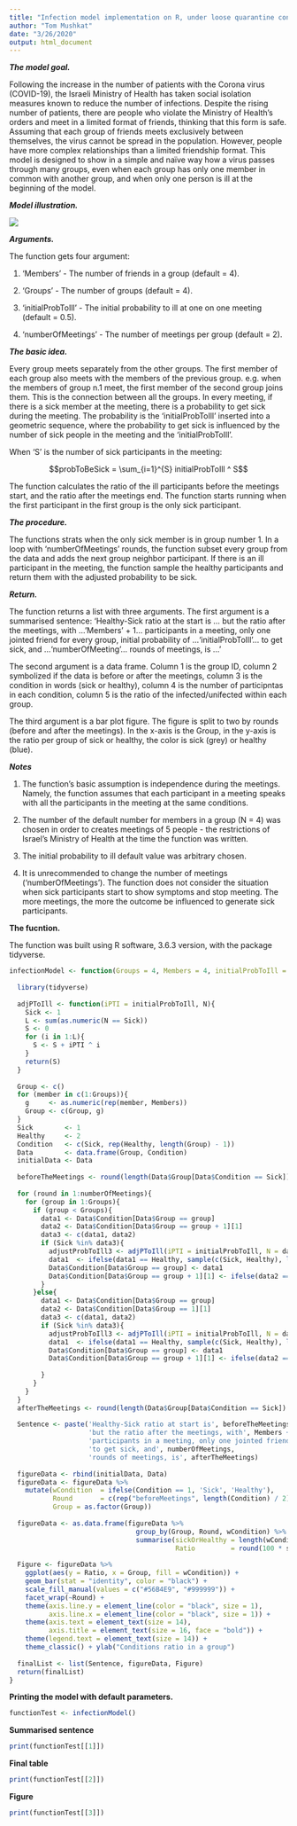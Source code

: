 ```yaml
---
title: "Infection model implementation on R, under loose quarantine conditions"
author: "Tom Mushkat"
date: "3/26/2020"
output: html_document
---
```


***The model goal.***

Following the increase in the number of patients with the Corona virus (COVID-19), the Israeli Ministry of Health has taken social isolation measures known to reduce the number of infections. Despite the rising number of patients, there are people who violate the Ministry of Health's orders and meet in a limited format of friends, thinking that this form is safe. Assuming that each group of friends meets exclusively between themselves, the virus cannot be spread in the population. However, people have more complex relationships than a limited friendship format. This model is designed to show in a simple and naïve way how a virus passes through many groups, even when each group has only one member in common with another group, and when only one person is ill at the beginning of the model.

***Model illustration.***


![](C:/Tom/ML/Prob to ill function/Illustration.jpg)

***Arguments.***

The function gets four argument:

(1) 'Members' - The number of friends in a group (default = 4).

(2) 'Groups' - The number of groups (default = 4).

(3) 'initialProbToIll' - The initial probability to ill at one on one meeting (default = 0.5).

(4) 'numberOfMeetings' - The number of meetings per group (default = 2).

***The basic idea.***

Every group meets separately from the other groups. The first member of each group also meets with the members of the previous group. e.g. when the members of group n.1 meet, the first member of the second group joins them. This is the connection between all the groups. In every meeting, if there is a sick member at the meeting, there is a probability to get sick during the meeting. The probability is the 'initialProbToIll' inserted into a geometric sequence, where the probability to get sick is influenced by the number of sick people in the meeting and the 'initialProbToIll'. 

When 'S' is the number of sick participants in the meeting:

$$probToBeSick = \sum_{i=1}^{S}  initialProbToIll ^ S$$

The function calculates the ratio of the ill participants before the meetings start, and the ratio after the meetings end.
The function starts running when the first participant in the first group is the only sick participant.

***The procedure.***

The functions strats when the only sick member is in group number 1.
In a loop with 'numberOfMeetings' rounds, the function subset every group from the data and adds the next group neighbor participant. If there is an ill participant in the meeting, the function sample the healthy participants and return them with the adjusted probability to be sick. 

***Return.***

The function returns a list with three arguments.
The first argument is a summarised sentence:
'Healthy-Sick ratio at the start is ... but the ratio after the meetings, with ...'Members' + 1... participants in a meeting, only one jointed friend for every group, initial probability of ...'initialProbToIll'... to get sick, and ...'numberOfMeeting'... rounds of meetings, is ...'

The second argument is a data frame. 
Column 1 is the group ID, column 2 symbolized if the data is before or after the meetings, column 3 is the condition in words (sick or healthy), column 4 is the number of participntas in each condition, column 5 is the ratio of the infected/unifected within each group.

The third argument is a bar plot figure. The figure is split to two by rounds (before and after the meetings). In the x-axis is the Group, in the y-axis is the ratio per group of sick or healthy, the color is sick (grey) or healthy (blue).

***Notes***

1) The function's basic assumption is independence during the meetings. Namely, the function assumes that each participant in a meeting speaks with all the participants in the meeting at the same conditions.

2) The number of the default number for members in a group (N = 4) was chosen in order to creates meetings of 5 people - the restrictions of  Israel's Ministry of Health at the time the function was written.

3) The initial probability to ill default value was arbitrary chosen.

4) It is unrecommended to change the number of meetings ('numberOfMeetings'). The function does not consider the situation when sick participants start to show symptoms and stop meeting. The more meetings, the more the outcome be influenced to generate sick participants. 


**The fucntion.**

The function was built using R software, 3.6.3 version, with the package tidyverse.

```r
infectionModel <- function(Groups = 4, Members = 4, initialProbToIll = 0.5, numberOfMeetings = 2){
  
  library(tidyverse)
  
  adjPToIll <- function(iPTI = initialProbToIll, N){
    Sick <- 1
    L <- sum(as.numeric(N == Sick))
    S <- 0
    for (i in 1:L){
      S <- S + iPTI ^ i
    }
    return(S)
  }
  
  Group <- c()
  for (member in c(1:Groups)){
    g     <- as.numeric(rep(member, Members))
    Group <- c(Group, g)
  }
  Sick        <- 1
  Healthy     <- 2
  Condition   <- c(Sick, rep(Healthy, length(Group) - 1))
  Data        <- data.frame(Group, Condition)
  initialData <- Data
  
  beforeTheMeetings <- round(length(Data$Group[Data$Condition == Sick]) / length(Data$Group), 2)
  
  for (round in 1:numberOfMeetings){
    for (group in 1:Groups){
      if (group < Groups){
        data1 <- Data$Condition[Data$Group == group]
        data2 <- Data$Condition[Data$Group == group + 1][1]
        data3 <- c(data1, data2)
        if (Sick %in% data3){
          adjustProbToIll3 <- adjPToIll(iPTI = initialProbToIll, N = data3)
          data1  <- ifelse(data1 == Healthy, sample(c(Sick, Healthy), length(data1 == Healthy), replace = TRUE, prob = c(adjustProbToIll3, 1 - adjustProbToIll3)), data1)
          Data$Condition[Data$Group == group] <- data1
          Data$Condition[Data$Group == group + 1][1] <- ifelse(data2 == Healthy, sample(c(Sick, Healthy), 1, replace = TRUE, prob = c(adjustProbToIll3, 1 - adjustProbToIll3)), data2)
        }
      }else{
        data1 <- Data$Condition[Data$Group == group]
        data2 <- Data$Condition[Data$Group == 1][1]
        data3 <- c(data1, data2)
        if (Sick %in% data3){
          adjustProbToIll3 <- adjPToIll(iPTI = initialProbToIll, N = data3)
          data1  <- ifelse(data1 == Healthy, sample(c(Sick, Healthy), length(data1 == Healthy), replace = TRUE, prob = c(adjustProbToIll3, 1 - adjustProbToIll3)), data1)
          Data$Condition[Data$Group == group] <- data1
          Data$Condition[Data$Group == group + 1][1] <- ifelse(data2 == Healthy, sample(c(Sick, Healthy), 1, replace = TRUE, prob = c(adjustProbToIll3, 1 - adjustProbToIll3)), data2)
          
        }
      }
    }
  }
  afterTheMeetings <- round(length(Data$Group[Data$Condition == Sick]) / length(Data$Group), 2)
  
  Sentence <- paste('Healthy-Sick ratio at start is', beforeTheMeetings,
                    'but the ratio after the meetings, with', Members + 1,
                    'participants in a meeting, only one jointed friend for every group, initial probability of', initialProbToIll,
                    'to get sick, and', numberOfMeetings,
                    'rounds of meetings, is', afterTheMeetings)
  
  figureData <- rbind(initialData, Data)
  figureData <- figureData %>%
    mutate(wCondition  = ifelse(Condition == 1, 'Sick', 'Healthy'),
           Round       = c(rep("beforeMeetings", length(Condition) / 2), rep('afterMeetings', length(Condition) / 2)),
           Group = as.factor(Group))
  
  figureData <- as.data.frame(figureData %>%
                                group_by(Group, Round, wCondition) %>%
                                summarise(sickOrHealthy = length(wCondition),
                                          Ratio         = round(100 * sickOrHealthy / Members, 2)))
  
  Figure <- figureData %>% 
    ggplot(aes(y = Ratio, x = Group, fill = wCondition)) +
    geom_bar(stat = "identity", color = "black") +  
    scale_fill_manual(values = c("#56B4E9", "#999999")) +
    facet_wrap(~Round) + 
    theme(axis.line.y = element_line(color = "black", size = 1),
          axis.line.x = element_line(color = "black", size = 1)) +
    theme(axis.text = element_text(size = 14),
          axis.title = element_text(size = 16, face = "bold")) +
    theme(legend.text = element_text(size = 14)) + 
    theme_classic() + ylab("Conditions ratio in a group")
  
  finalList <- list(Sentence, figureData, Figure)
  return(finalList)
}

```

**Printing the model with default parameters.**

```r
functionTest <- infectionModel()
```

**Summarised sentence**

```r
print(functionTest[[1]])
```

**Final table**

```r
print(functionTest[[2]])
```

**Figure**

```r
print(functionTest[[3]])
```
